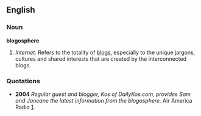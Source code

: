 ==English==
===Noun===
'''blogosphere'''
#''Internet.'' Refers to the totality of [[blog]]s, especially to the unique jargons, cultures and shared interests that are created by the interconnected blogs.
===Quotations===
*'''2004''' ''Regular guest and blogger, Kos of DailyKos.com, provides Sam and Janeane the latest information from the blogosphere.'' Air America Radio [http://www.airamericaradio.com/].